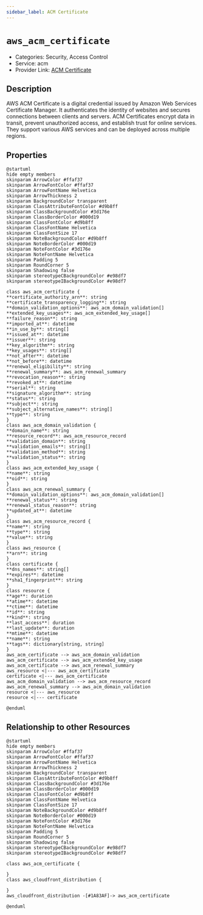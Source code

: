 ```yaml
---
sidebar_label: ACM Certificate
---
```


# `aws_acm_certificate`

- Categories: Security, Access Control
- Service: acm
- Provider Link: [ACM Certificate](https://docs.aws.amazon.com/acm/latest/userguide/acm-overview.html)

## Description
AWS ACM Certificate is a digital credential issued by Amazon Web Services Certificate Manager. It authenticates the identity of websites and secures connections between clients and servers. ACM Certificates encrypt data in transit, prevent unauthorized access, and establish trust for online services. They support various AWS services and can be deployed across multiple regions.

## Properties
<ZoomPanPinch>

```kroki imgType="plantuml" imgAlt="Diagram of ACM Certificate data model"
@startuml
hide empty members
skinparam ArrowColor #ffaf37
skinparam ArrowFontColor #ffaf37
skinparam ArrowFontName Helvetica
skinparam ArrowThickness 2
skinparam BackgroundColor transparent
skinparam ClassAttributeFontColor #d9b8ff
skinparam ClassBackgroundColor #3d176e
skinparam ClassBorderColor #000d19
skinparam ClassFontColor #d9b8ff
skinparam ClassFontName Helvetica
skinparam ClassFontSize 17
skinparam NoteBackgroundColor #d9b8ff
skinparam NoteBorderColor #000d19
skinparam NoteFontColor #3d176e
skinparam NoteFontName Helvetica
skinparam Padding 5
skinparam RoundCorner 5
skinparam Shadowing false
skinparam stereotypeCBackgroundColor #e98df7
skinparam stereotypeIBackgroundColor #e98df7

class aws_acm_certificate {
**certificate_authority_arn**: string
**certificate_transparency_logging**: string
**domain_validation_options**: aws_acm_domain_validation[]
**extended_key_usages**: aws_acm_extended_key_usage[]
**failure_reason**: string
**imported_at**: datetime
**in_use_by**: string[]
**issued_at**: datetime
**issuer**: string
**key_algorithm**: string
**key_usages**: string[]
**not_after**: datetime
**not_before**: datetime
**renewal_eligibility**: string
**renewal_summary**: aws_acm_renewal_summary
**revocation_reason**: string
**revoked_at**: datetime
**serial**: string
**signature_algorithm**: string
**status**: string
**subject**: string
**subject_alternative_names**: string[]
**type**: string
}
class aws_acm_domain_validation {
**domain_name**: string
**resource_record**: aws_acm_resource_record
**validation_domain**: string
**validation_emails**: string[]
**validation_method**: string
**validation_status**: string
}
class aws_acm_extended_key_usage {
**name**: string
**oid**: string
}
class aws_acm_renewal_summary {
**domain_validation_options**: aws_acm_domain_validation[]
**renewal_status**: string
**renewal_status_reason**: string
**updated_at**: datetime
}
class aws_acm_resource_record {
**name**: string
**type**: string
**value**: string
}
class aws_resource {
**arn**: string
}
class certificate {
**dns_names**: string[]
**expires**: datetime
**sha1_fingerprint**: string
}
class resource {
**age**: duration
**atime**: datetime
**ctime**: datetime
**id**: string
**kind**: string
**last_access**: duration
**last_update**: duration
**mtime**: datetime
**name**: string
**tags**: dictionary[string, string]
}
aws_acm_certificate --> aws_acm_domain_validation
aws_acm_certificate --> aws_acm_extended_key_usage
aws_acm_certificate --> aws_acm_renewal_summary
aws_resource <|--- aws_acm_certificate
certificate <|--- aws_acm_certificate
aws_acm_domain_validation --> aws_acm_resource_record
aws_acm_renewal_summary --> aws_acm_domain_validation
resource <|--- aws_resource
resource <|--- certificate

@enduml
```

</ZoomPanPinch>


## Relationship to other Resources
<ZoomPanPinch>

```kroki imgType="plantuml" imgAlt="Diagram of ACM Certificate resource relationships"
@startuml
hide empty members
skinparam ArrowColor #ffaf37
skinparam ArrowFontColor #ffaf37
skinparam ArrowFontName Helvetica
skinparam ArrowThickness 2
skinparam BackgroundColor transparent
skinparam ClassAttributeFontColor #d9b8ff
skinparam ClassBackgroundColor #3d176e
skinparam ClassBorderColor #000d19
skinparam ClassFontColor #d9b8ff
skinparam ClassFontName Helvetica
skinparam ClassFontSize 17
skinparam NoteBackgroundColor #d9b8ff
skinparam NoteBorderColor #000d19
skinparam NoteFontColor #3d176e
skinparam NoteFontName Helvetica
skinparam Padding 5
skinparam RoundCorner 5
skinparam Shadowing false
skinparam stereotypeCBackgroundColor #e98df7
skinparam stereotypeIBackgroundColor #e98df7

class aws_acm_certificate {

}
class aws_cloudfront_distribution {

}
aws_cloudfront_distribution -[#1A83AF]-> aws_acm_certificate

@enduml
```

</ZoomPanPinch>




